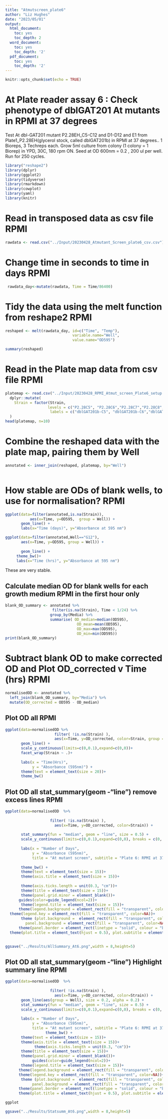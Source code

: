 ```yaml
---
title: "Atmutscreen_plate6"
author: "Liz Hughes"
date: "2023/05/01"
output: 
  html_document:
    toc: yes
    toc_depth: 2
  word_document:
    toc: yes
    toc_depth: '2'
  pdf_document:
    toc: yes
    toc_depth: '2'
---
```


```r
knitr::opts_chunk$set(echo = TRUE)
```


# At Plate reader assay 6 : Check phenotype of dblGAT201 At mutants in RPMI at 37 degrees

Test At dbl-GAT201 mutant P2.28EH_C5-C12 and D1-D12 and E1 from Plate1_P2.28EH(glycerol stock, called dblGAT201b) in RPMI at 37 degrees..
1 Bioreps, 3 Techreps each.
Grow 5ml culture from colony (1 colony = 1 Biorep) in YPD, 30C, 180 rpm ON.
Seed at OD 600nm = 0.2 , 200 ul per well.
Run for 250 cycles.

```r

library("reshape2")
library(dplyr)
library(ggplot2)
library(tidyverse)
library(rmarkdown)
library(cowplot)
library(yaml)
library(knitr)
```



# Read in transposed data as csv file RPMI

```r

rawdata <- read.csv("../Input/20230428_Atmutant_Screen_plate6_csv.csv")

```

# Change time in seconds to time in days RPMI

```r

 rawdata_day<-mutate(rawdata, Time = Time/86400)

```

# Tidy the data using the melt function from reshape2 RPMI

```r

reshaped <- melt(rawdata_day, id=c("Time", "Temp"), 
                              variable.name="Well",
                              value.name="OD595")

summary(reshaped)
```

# Read in the Plate map data from csv file RPMI

```r

platemap <- read.csv("../Input/20230428_RPMI_Atmut_screen_Plate6_setup.csv") %>%     
  dplyr::mutate(
    Strain = factor(Strain, 
                   levels = c("P2.28C5", "P2.28C6","P2.28C7","P2.28C8","P2.28C9","P2.28C10","P2.28C11","P2.28C12","P2.28D1","P2.28D2", "P2.28D3","P2.28D4","P2.28D5","P2.28D6","P2.28D7","P2.28D8","P2.28D9","P2.28D10","P2.28D11","P2.28D12","P2.28E1"),
                    labels = c("dblGAT201b-C5", "dblGAT201b-C6","dblGAT201b-C7","dblGAT201b-C8","dblGAT201b-C9","dblGAT201b-C10","dblGAT201b-C11","dblGAT201b-C12","dblGAT201b-D1","dblGAT201b-D2", "dblGAT201b-D3","dblGAT201b-D4","dblGAT201b-D5","dblGAT201b-D6","dblGAT201b-D7","dblGAT201b-D8","dblGAT201b-D9","dblGAT201b-D10","dblGAT201b-D11","dblGAT201b-D12","dblGAT201b-E1"))
  )
head(platemap, n=10)


```

# Combine the reshaped data with the plate map, pairing them by Well 

```r

annotated <- inner_join(reshaped, platemap, by="Well")
 
```

# How stable are ODs of blank wells, to use for normalisation? RPMI

```r

ggplot(data=filter(annotated,is.na(Strain)),
           aes(x=Time, y=OD595,  group = Well)) + 
       geom_line() + 
       labs(x="Time (days)", y="Absorbance at 595 nm")
```


```r

ggplot(data=filter(annotated,Well=="G12"), 
       aes(x=Time, y=OD595, group = Well)) + 
 
       geom_line() + 
     theme_bw()+
     labs(x="Time (hrs)", y="Absorbance at 595 nm")

```


These are very stable.

## Calculate median OD for blank wells for each growth medium RPMI in the first hour only


```r

blank_OD_summary <- annotated %>%
                     filter(is.na(Strain), Time < 1/24) %>%
                    group_by(Media) %>%
                    summarise( OD_median=median(OD595),
                                OD_mean=mean(OD595),
                                OD_max=max(OD595),
                                OD_min=min(OD595))
print(blank_OD_summary)
```

# Subtract blank OD to make corrected OD and Plot OD_corrected v Time (hrs) RPMI

```r

normalisedOD <- annotated %>%
  left_join(blank_OD_summary, by="Media") %>%
  mutate(OD_corrected = OD595 - OD_median)

```

## Plot OD all RPMI

```r

ggplot(data=normalisedOD %>%
                      filter( !is.na(Strain) ), 
                      aes(x=Time, y=OD_corrected, color=Strain, group = Well)) + 
       geom_line() + 
       scale_y_continuous(limits=c(0,0.1),expand=c(0,0))+
       facet_wrap(Strain ~ .)+
  
       labs(x = "Time(Hrs)",
            y = "Absorbance (595nm)") +
       theme(text = element_text(size = 20))+
       theme_bw()
```

## Plot OD all stat_summary(geom -"line") remove excess lines RPMI

```r

ggplot(data=normalisedOD  %>%
     
                    filter( !is.na(Strain) ), 
                      aes(x=Time, y=OD_corrected, color=Strain)) + 
       
       stat_summary(fun = "median", geom = "line", size = 0.5) +
       scale_y_continuous(limits=c(0,0.1),expand=c(0,0), breaks = c(0, 0.05, 0.1)) +
  
       labs(x = "Number of Days",
            y = "Absorbance (595nm)",
            title = "At mutant screen", subtitle = "Plate 6: RPMI at 37 degrees") +
           
       theme_bw() +
       theme(text = element_text(size = 15))+
       theme(axis.title = element_text(size = 15))+
       
       theme(axis.ticks.length = unit(0.3, "cm"))+
       theme(title = element_text(size = 15))+
       theme(panel.grid.minor = element_blank())+
      guides(color=guide_legend(ncol=2))+
       theme(legend.title = element_text(size = 15))+
      theme(legend.background = element_rect(fill = "transparent", color=NA))+
  theme(legend.key = element_rect(fill = "transparent", color=NA))+
       theme (plot.background =  element_rect(fill = "transparent", color=NA), 
         panel.background = element_rect(fill = "transparent", color=NA),)+
      theme(panel.border = element_rect(linetype = "solid", colour = "black", size = 2))+
  theme(plot.title = element_text(hjust = 0.5), plot.subtitle = element_text(hjust = 0.5) )
       
```


```r

ggsave("../Results/AllSummary_At6.png",width = 8,height=5)
```


## Plot OD all stat_summary(geom -"line") Highlight summary line RPMI

```r

ggplot(data=normalisedOD  %>%
       
                    filter( !is.na(Strain) ), 
                      aes(x=Time, y=OD_corrected, color=Strain)) + 
       geom_line(aes(group = Well), size = 0.2, alpha = 0.2) + 
       stat_summary(fun = "median", geom = "line", size = 0.5) +
       scale_y_continuous(limits=c(0,0.1),expand=c(0,0), breaks = c(0, 0.05, 0.1)) +
  
       labs(x = "Number of Days",
            y = "Absorbance (595nm)",
            title = "At mutant screen", subtitle = "Plate 6: RPMI at 37 degrees") +
                  theme_bw() +
       theme(text = element_text(size = 15))+
       theme(axis.title = element_text(size = 15))+
             theme(axis.ticks.length = unit(0.3, "cm"))+
       theme(title = element_text(size = 15))+
       theme(panel.grid.minor = element_blank())+
            guides(color=guide_legend(ncol=2))+
       theme(legend.title = element_text(size = 15))+
      theme(legend.background = element_rect(fill = "transparent", color=NA))+
      theme(legend.key = element_rect(fill = "transparent", color=NA))+
       theme (plot.background =  element_rect(fill = "transparent", color=NA), 
            panel.background = element_rect(fill = "transparent", color=NA),)+
      theme(panel.border = element_rect(linetype = "solid", colour = "black", size = 1))+
      theme(plot.title = element_text(hjust = 0.5), plot.subtitle = element_text(hjust = 0.5))

ggplot
```

```r

ggsave("../Results/Statsumm_At6.png",width = 8,height=5)
```








